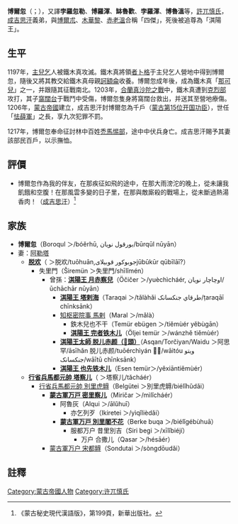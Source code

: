 '''博爾忽'''（{{mong|m=ᠪᠥᠷᠥᠬᠦᠯᠠ|n=孛<sup>舌</sup>羅<sup>中</sup>忽<sub>勒</sub><ref>見《[[蒙古秘史|蒙古秘史]]》。</ref>|Ppp=boroqul|k=Борохул}}；{{bd|?||1217年|}}），又譯'''孛羅忽勒'''、'''博羅渾'''、'''缽魯歡'''、'''孛羅渾'''、'''博魯溫'''等，[[許兀慎氏|許兀慎氏]]，[[成吉思汗|成吉思汗]]義弟，與[[博爾朮|博爾朮]]、[[木華黎|木華黎]]、[[赤老溫|赤老溫]]合稱「四傑」，死後被追尊為「淇陽王」。

== 生平 ==
1197年，[[主兒乞|主兒乞]]人被鐵木真攻滅。鐵木真將領[[者卜格|者卜格]]于主兒乞人營地中得到博爾忽，隨後又將其教交給鐵木真母親[[訶額侖|訶額侖]]收養。博爾忽成年後，成為鐵木真「[[那可兒|那可兒]]」之一，并跟隨其征戰南北。1203年，[[合蘭真沙陀之戰|合蘭真沙陀之戰]]中，鐵木真遭到[[克烈部|克烈部]]攻打，其子[[窩闊台|窩闊台]]于戰鬥中受傷，博爾忽隻身將窩闊台救出，并送其至營地療傷。1206年，[[蒙古帝國|蒙古帝國]]建立，成吉思汗封博爾忽為千戶（[[蒙古帝国开国功臣列表|蒙古第15位开国功臣]]），世任「[[怯薛軍|怯薛軍]]」之長，享九次犯罪不罰。

1217年，博爾忽奉命征討林中百姓[[禿馬惕部|禿馬惕部]]，途中中伏兵身亡。成吉思汗賜予其妻該部民百戶，以示撫恤。

== 評價 ==
*博爾忽作為我的伴友，在那疾征如飛的途中，在那大雨滂沱的晚上，從未讓我飢餓和空腹！在那風雲多變的日子里，在那與敵廝殺的戰場上，從未斷過熱湯香肉！（[[成吉思汗|成吉思汗]]）<ref>《蒙古秘史現代漢語版》，第199頁，新華出版社。</ref>

== 家族 ==
*'''博爾忽'''（Boroqul ＞/bóĕrhū, بورقول نويان/būrqūl nūyān）
*妻：[[阿勒塔|阿勒塔]]
**'''[[脱欢_(许兀慎部)|脱欢]]'''（{{Lang|mn|Toγon}} ＞脱欢/tuōhuān,جوبوکور قوبیلایjūbūkūr qūbīlāī?）
***失里門（Širemün ＞失里門/shīlǐmén）
****曾孫：'''[[月赤察兒|淇陽王 月赤察兒]]'''（Öčičer ＞/yuèchìcháér, اوچاچار نويان/ūchāchār nūyān）
*****'''[[答剌海|淇陽王 塔剌海]]'''（Taraqai ＞/tǎlàhǎi طرقاي جنکسانک/ṭaraqāī chīnksānk）
*****[[馬剌|知枢密院事 馬剌]]（Maral ＞/mǎlà）
******鉄木兒也不干（Temür ebügen ＞/tiěmùér yěbùgān）
******'''[[完者帖木儿_(淇阳王)|淇陽王 完者铁木儿]]'''（Öljei temür ＞/wánzhě tiěmùér）
*****'''[[脱儿赤颜|淇陽王太師 脱儿赤颜（𠇗頭）]]'''（Asqan/Torčiyan/Waidu ＞阿思罕/āsīhǎn 脱儿赤颜/tuōérchìyán 𠇗頭/wāitóu ويتو جنکسانک/wāītū chīnksānk）
*****'''[[也先铁木儿|淇陽王 也先铁木儿]]'''（Esen temür＞/yĕxiāntiĕmùér）
**'''[[塔察儿_(许兀慎氏)|行省兵馬都元帥 塔察儿]]'''（{{Lang|mn|Taγačar}} ＞塔察儿/tǎcháér）
***[[别里虎䚟|行省兵馬都元帥 別里虎䚟]]（Belgütei ＞別里虎䚟/biélǐhŭdǎi）
****'''[[密里察儿|蒙古軍万戸 密里察儿]]'''（Miričar ＞/mìlǐcháér）
*****阿魯灰（Alqui ＞/ālŭhuī）
******亦乞列歹（Ikiretei ＞/yìqǐlièdǎi）
*****'''[[伯里阁不花|蒙古軍万戸 別里閣不花]]'''（Berke buqa ＞/biélǐgébùhuā）
******服都万户 昔里別吉（Siri begi ＞/xīlǐbiéjí）
*******万户 合撒儿（Qasar ＞/hésāér）
****[[宋都䚟|蒙古軍万户 宋都䚟]]（Sondutai ＞/sòngdōudǎi）

== 註釋 ==
{{reflist}}

[[Category:蒙古帝國人物|Category:蒙古帝國人物]]
[[Category:许兀慎氏|Category:许兀慎氏]]